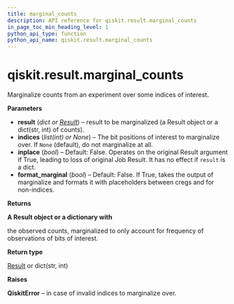 ```yaml
---
title: marginal_counts
description: API reference for qiskit.result.marginal_counts
in_page_toc_min_heading_level: 1
python_api_type: function
python_api_name: qiskit.result.marginal_counts
---
```


# qiskit.result.marginal\_counts

<Function id="qiskit.result.marginal_counts" name="marginal_counts" isDedicatedPage={true} github="https://github.com/qiskit/qiskit/tree/stable/0.19/qiskit/result/utils.py" signature="marginal_counts(result, indices=None, inplace=False, format_marginal=False)">
  Marginalize counts from an experiment over some indices of interest.

  **Parameters**

  *   **result** (*dict or* [*Result*](qiskit.result.Result "qiskit.result.Result")) – result to be marginalized (a Result object or a dict(str, int) of counts).
  *   **indices** (*list(int) or None*) – The bit positions of interest to marginalize over. If `None` (default), do not marginalize at all.
  *   **inplace** (*bool*) – Default: False. Operates on the original Result argument if True, leading to loss of original Job Result. It has no effect if `result` is a dict.
  *   **format\_marginal** (*bool*) – Default: False. If True, takes the output of marginalize and formats it with placeholders between cregs and for non-indices.

  **Returns**

  **A Result object or a dictionary with**

  the observed counts, marginalized to only account for frequency of observations of bits of interest.

  **Return type**

  [Result](qiskit.result.Result "qiskit.result.Result") or dict(str, int)

  **Raises**

  **QiskitError** – in case of invalid indices to marginalize over.
</Function>


